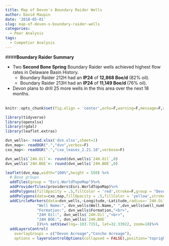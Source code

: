```yaml
---
title: Map of Devon's Boundary Raider Wells
author: David Maupin
date: '2018-05-01'
slug: map-of-devon-s-boundary-raider-wells
categories:
  - Peer Analysis
tags:
  - Competior Analysis
---
```



####**Boundary Raider Summary**

* Two **Second Bone Spring** Boundary Raider wells achieved highest flow rates in Delaware Basin History.
    + Boundary Raider 212H had an **IP24** of **12,868 Boe/d** (82% oil).
    + Boundary Raider 213H had an **IP24** of **11,149 Boe/d ** (76% oil).
* Devon plans to drill 25 more wells in the this area over the next 18 months.
<br>
<br>

```r
knitr::opts_chunk$set(fig.align = 'center',echo=F,warning=F,message=F,asis=F)
```

```r
library(tidyverse)
library(openxlsx)
library(rgdal)
library(leaflet.extras)
```
```r
dvn_wells<- read.xlsx('dvn.xlsx',sheet=1)
dvn_map<- readOGR(".","dvn",verbos=F)
cxo_map<- readOGR(".","cxo_leases_2.21.18",verbose=F)

dvn_wells$`24H.Oil`<- round(dvn_wells$`24H.Oil`,0)
dvn_wells$`24H.BOE`<- round(dvn_wells$`24H.BOE`,0)

```


```r
leaflet(dvn_map,width="100%",height = 550) %>%
  # Base groups
  addTiles(group = "Esri.WorldTopoMap")%>%
  addProviderTiles(providers$Esri.WorldTopoMap)%>%
  addPolygons(fillOpacity = .5,fillColor = 'red',stroke=F,group = "Devon Acreage")%>%
  addPolygons(data=cxo_map,fillOpacity = .5,fillColor = 'yellow',stroke=F,group = "Concho Acreage")%>%
  addCircleMarkers(data=dvn_wells,~Longitude,~Latitude,radius=~`24H.Oil`/1500, stroke = F,color="blue",fillOpacity=.75, group = "Devon Wells",   popup=paste("Company:", dvn_wells$Company, "<br>",
              "Well Name:", dvn_wells$Well.Name," ",dvn_wells$well_number," ",dvn_wells$drill_type,"<br>",
              "Formation:", dvn_wells$Formation,"<br>",
              "24H Oil:", dvn_wells$`24H.Oil`,"<br>",
              "24H BOE:", dvn_wells$`24H.BOE`
              ))%>% setView(lng=-103.7151, lat=32.33922, zoom=10)%>%
  addLayersControl(
    overlayGroups = c("Devon Acreage","Concho Acreage"),
    options = layersControlOptions(collapsed = FALSE),position='topright')
```

